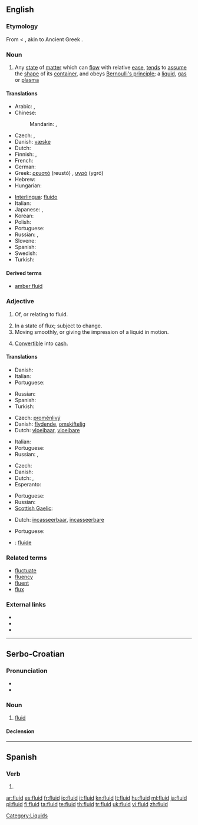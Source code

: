 ==English==

===Etymology===
From {{etyl|la}} {{term|lang=la|fluidus||flowing, fluid}} < {{term|lang=la|fluere||to flow}}, akin to Ancient Greek {{term|lang=grc|φλύειν|tr=fluein||to swell, overflow}}.

===Noun===
{{wikipedia}}
{{en-noun|s|-}}

# Any [[state]] of [[matter]] which can [[flow]] with relative [[ease]], [[tend]]s to [[assume]] the [[shape]] of its [[container]], and obeys [[Bernoulli's principle]]; a [[liquid]], [[gas]] or [[plasma]]

====Translations====
{{trans-top|any state of matter which can flow}}
* Arabic: {{t|ar|سائل|m|tr=saa'il}},  {{t|ar|مائع|m|tr=maa'i3}}
* Chinese:
*: Mandarin: {{t|cmn|液體|sc=Hani}}, {{t-|cmn|液体|tr=yètǐ|sc=Hani}}
* Czech: {{t+|cs|kapalina|f}}, {{t-|cs|tekutina|f}}
* Danish: [[væske]] {{c}}
* Dutch: {{t+|nl|vloeistof|f}}
* Finnish: {{t-|fi|fluidi}}, {{t+|fi|neste}}
* French: {{t+|fr|fluide|m}}
* German: {{t-|de|Fluid|n}}
* Greek: [[ρευστό]] (reustó) {{n}}, [[υγρό]] (ygró) {{n}}
* Hebrew: {{t+|he|נוזל}}
* Hungarian: {{t+|hu|folyadék}}
{{trans-mid}}
* [[Interlingua]]: [[fluido#Interlingua|fluido]]
* Italian: {{t+|it|fluido|m}}
* Japanese: {{t|ja|流体|tr=りゅうたい, ryūtai}}, {{t+|ja|液体|tr=えきたい, ekitai}}
* Korean: {{t+|ko|액체|tr=aegche|sc=Hang}}
* Polish: {{t+|pl|płyn|m}}
* Portuguese: {{t+|pt|fluido|m}}
* Russian: {{t+|ru|жидкость|f|tr=žídkost'}}, {{t+|ru|жижа|f|tr=žíža}} {{qualifier|colloquial}}
* Slovene: {{t-|sl|tekočina|f|alt=tekočína}}
* Spanish: {{t+|es|fluido}}
* Swedish: {{t+|sv|vätska|c}}
* Turkish: {{t+|tr|akışkan}}
{{trans-bottom}}

====Derived terms====
* [[amber fluid]]

===Adjective===
{{en-adj}}

# {{not comparable}} Of, or relating to fluid.
# In a state of flux; subject to change.
# Moving smoothly, or giving the impression of a liquid in motion.
# {{context|of an asset}} [[Convertible]] into [[cash]].

====Translations====
{{trans-top|of or relating to fluid}}
* Danish: {{t-|da|flydende}}
* Italian: {{t+|it|fluido}}
* Portuguese: {{t+|pt|fluido}}
{{trans-mid}}
* Russian: {{t+|ru|жидкий}}
* Spanish: {{t|es|flúido}}
* Turkish: {{t+|tr|akışkan}}
{{trans-bottom}}

{{trans-top|in a state of flux; subject to change}}
* Czech: [[proměnlivý]]
* Danish: [[flydende]], [[omskiftelig]]
* Dutch: [[vloeibaar]], [[vloeibare]]
{{trans-mid}}
* Italian: {{t+|it|fluido}}
* Portuguese: {{t+|pt|fluido}}
* Russian: {{t+|ru|текучий}}, {{t+|ru|гибкий}}
{{trans-bottom}}

{{trans-top|moving smoothly}}
* Czech: {{t-|cs|plynulý}}
* Danish: {{t-|da|flydende}}
* Dutch: {{t-|nl|vloeiend}}, {{t-|nl|vloeiende}}
* Esperanto: {{t-|eo|flua|xs=Esperanto}}
{{trans-mid}}
* Portuguese: {{t+|pt|fluido}}
* Russian: {{t+|ru|плавный}}
* [[Scottish Gaelic]]: {{qualifier|speech}} {{t-|gd|siùbhlach|xs=Scottish Gaelic}}
{{trans-bottom}}

{{trans-top|convertible into cash}}
* Dutch: [[incasseerbaar]], [[incasseerbare]]
{{trans-mid}}
* Portuguese: {{t+|pt|líquido}}
{{trans-bottom}}

{{checktrans-top}}
* {{ttbc|Interlingua}}: [[fluide]]
{{checktrans-bottom}}

===Related terms===
* [[fluctuate]]
* [[fluency]]
* [[fluent]]
* [[flux]]

===External links===
* {{R:Webster 1913}}
* {{R:Century 1911}}
* {{R:OneLook}}

----

==Serbo-Croatian==

===Pronunciation===
* {{IPA|/flûiːd/|lang=sh}}
* {{hyphenation|flu|id}}

===Noun===
{{sh-noun|g=m|head=flȕīd|r|флуид|флу̏ӣд}}

# [[#English|fluid]]

====Declension====
{{sh-decl-noun
|flȕīd|fluidi
|flȕida|fluida
|fluidu|fluidima
|fluid|fluide
|fluide|fluidi
|fluidu|fluidima
|fluidom|fluidima
}}

----

==Spanish==

===Verb===
{{es-verb-form|fluir}}
 
# {{es-verb form of|region=Spain|ending=ir|mood=imperative|sense=affirmative|pers=2|formal=no|number=plural|[[fluir]]}}

[[Category:Liquids]]

[[ar:fluid]]
[[es:fluid]]
[[fr:fluid]]
[[io:fluid]]
[[it:fluid]]
[[kn:fluid]]
[[lt:fluid]]
[[hu:fluid]]
[[ml:fluid]]
[[ja:fluid]]
[[pl:fluid]]
[[fi:fluid]]
[[ta:fluid]]
[[te:fluid]]
[[th:fluid]]
[[tr:fluid]]
[[uk:fluid]]
[[vi:fluid]]
[[zh:fluid]]